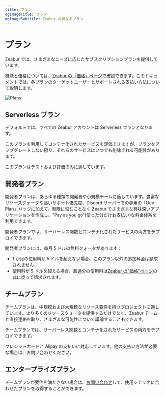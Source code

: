 ```yaml
---
title: プラン
ogImageTitle: プラン
ogImageSubtitle: Zeabur の異なるプラン
---
```



# プラン

Zeabur では、さまざまなニーズに応じたサブスクリプションプランを提供しています。

機能と価格については、[Zeabur の「価格」ページ](https://zeabur.com/pricing)で確認できます。このドキュメントでは、各プランのターゲットユーザーとサポートされる支払い方法について説明します。

![Plans](/billing/plans/overview.png)

## Serverless プラン

デフォルトでは、すべての Zeabur アカウントは Serverless プランとなります。

このプランを利用してコンテナ化されたサービスを評価できますが、プランをアップグレードしない限り、それらのサービスはいつでも削除される可能性があります。

このプランはテストおよび評価のみに適しています。

## 開発者プラン

開発者プランは、あらゆる種類の開発者や小規模チームに適しています。豊富なリソースクォータや高いサポート優先度、Discord サーバーでの専用の「Dev Plan」バッジに加えて、制限に悩むことなく Zeabur でさまざまな興味深いアプリケーションを作成し、"Pay as you go"(使った分だけお支払い)な料金体系を利用できます。

開発者プランでは、サーバーレス関数とコンテナ化されたサービスの両方をデプロイできます。

開発者プランには、毎月 5 ドルの無料クォータがあります：

- 1 か月の使用料が 5 ドルを超えない場合、このプラン以外の追加料金は請求されません。
- 使用料が 5 ドルを超える場合、超過分の使用料は[Zeabur の"価格"ページ](./pricing.ja-JP.mdx)の式に従って請求されます。

## チームプラン

チームプランは、中規模および大規模なリソース要件を持つプロジェクトに適しています。より多くのリソースクォータを提供するだけでなく、Zeabur チームと直接連絡を取り、さまざまな可能性について議論することもできます。

チームプランでは、サーバーレス関数とコンテナ化されたサービスの両方をデプロイできます。

クレジットカードと Alipay の支払いに対応しています。他の支払い方法が必要な場合は、お問い合わせください。

## エンタープライズプラン

チームプランが要件を満たさない場合は、[お問い合わせ](mailto:contact@zeabur.com)して、使用シナリオに合わせたプランを取得することができます。
